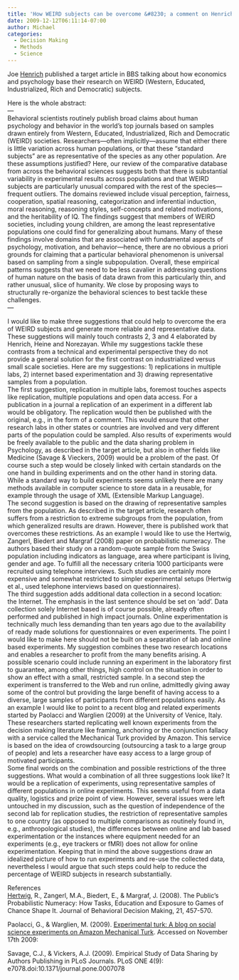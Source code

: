 ```yaml
---
title: 'How WEIRD subjects can be overcome &#8230; a comment on Henrich et al.'
date: 2009-12-12T06:11:14-07:00
author: Michael
categories:
  - Decision Making
  - Methods
  - Science
---
```

Joe [Henrich](http://www.psych.ubc.ca/~henrich/home.html) published a target article in BBS talking about how economics and psychology base their research on WEIRD (Western, Educated, Industrialized, Rich and Democratic) subjects. 

Here is the whole abstract:  
&#8212;  
Behavioral scientists routinely publish broad claims about human psychology and behavior in the world’s top journals based on samples drawn entirely from Western, Educated, Industrialized, Rich and Democratic (WEIRD) societies. Researchers—often implicitly—assume that either there is little variation across human populations, or that these “standard subjects” are as representative of the species as any other population. Are these assumptions justified? Here, our review of the comparative database from across the behavioral sciences suggests both that there is substantial variability in experimental results across populations and that WEIRD subjects are particularly unusual compared with the rest of the species—frequent outliers. The domains reviewed include visual perception, fairness, cooperation, spatial reasoning, categorization and inferential induction, moral reasoning, reasoning styles, self-concepts and related motivations, and the heritability of IQ. The findings suggest that members of WEIRD societies, including young children, are among the least representative populations one could find for generalizing about humans. Many of these findings involve domains that are associated with fundamental aspects of psychology, motivation, and behavior—hence, there are no obvious a priori grounds for claiming that a particular behavioral phenomenon is universal based on sampling from a single subpopulation. Overall, these empirical patterns suggests that we need to be less cavalier in addressing questions of human nature on the basis of data drawn from this particularly thin, and rather unusual, slice of humanity. We close by proposing ways to structurally re-organize the behavioral sciences to best tackle these challenges.  
&#8212;

I would like to make three suggestions that could help to overcome the era of WEIRD subjects and generate more reliable and representative data. These suggestions will mainly touch contrasts 2, 3 and 4 elaborated by Henrich, Heine and Norezayan. While my suggestions tackle these contrasts from a technical and experimental perspective they do not provide a general solution for the first contrast on industrialized versus small scale societies. Here are my suggestions: 1) replications in multiple labs, 2) internet based experimentation and 3) drawing representative samples from a population.  
The first suggestion, replication in multiple labs, foremost touches aspects like replication, multiple populations and open data access. For a publication in a journal a replication of an experiment in a different lab would be obligatory. The replication would then be published with the original, e.g., in the form of a comment. This would ensure that other research labs in other states or countries are involved and very different parts of the population could be sampled. Also results of experiments would be freely available to the public and the data sharing problem in Psychology, as described in the target article, but also in other fields like Medicine (Savage & Vieckers, 2009) would be a problem of the past. Of course such a step would be closely linked with certain standards on the one hand in building experiments and on the other hand in storing data. While a standard way to build experiments seems unlikely there are many methods available in computer science to store data in a reusable, for example through the usage of XML (Extensible Markup Language).  
The second suggestion is based on the drawing of representative samples from the population. As described in the target article, research often suffers from a restriction to extreme subgroups from the population, from which generalized results are drawn. However, there is published work that overcomes these restrictions. As an example I would like to use the Hertwig, Zangerl, Biedert and Margraf (2008) paper on probabilistic numeracy. The authors based their study on a random-quote sample from the Swiss population including indicators as language, area where participant is living, gender and age. To fulfill all the necessary criteria 1000 participants were recruited using telephone interviews. Such studies are certainly more expensive and somewhat restricted to simpler experimental setups (Hertwig et al., used telephone interviews based on questionnaires).  
The third suggestion adds additional data collection in a second location: the Internet. The emphasis in the last sentence should be set on ‘add’. Data collection solely Internet based is of course possible, already often performed and published in high impact journals. Online experimentation is technically much less demanding than ten years ago due to the availability of ready made solutions for questionnaires or even experiments. The point I would like to make here should not be built on a separation of lab and online based experiments. My suggestion combines these two research locations and enables a researcher to profit from the many benefits arising. A possible scenario could include running an experiment in the laboratory first to guarantee, among other things, high control on the situation in order to show an effect with a small, restricted sample. In a second step the experiment is transferred to the Web and run online, admittedly giving away some of the control but providing the large benefit of having access to a diverse, large samples of participants from different populations easily. As an example I would like to point to a recent blog and related experiments started by Paolacci and Warglien (2009) at the University of Venice, Italy. These researchers started replicating well known experiments from the decision making literature like framing, anchoring or the conjunction fallacy with a service called the Mechanical Turk provided by Amazon. This service is based on the idea of crowdsourcing (outsourcing a task to a large group of people) and lets a researcher have easy access to a large group of motivated participants.  
Some final words on the combination and possible restrictions of the three suggestions. What would a combination of all three suggestions look like? It would be a replication of experiments, using representative samples of different populations in online experiments. This seems useful from a data quality, logistics and prize point of view. However, several issues were left untouched in my discussion, such as the question of independence of the second lab for replication studies, the restriction of representative samples to one country (as opposed to multiple comparisons as routinely found in, e.g., anthropological studies), the differences between online and lab based experimentation or the instances where equipment needed for an experiments (e.g., eye trackers or fMRI) does not allow for online experimentation. Keeping that in mind the above suggestions draw an idealized picture of how to run experiments and re-use the collected data, nevertheless I would argue that such steps could help to reduce the percentage of WEIRD subjects in research substantially.

References  
[Hertwig](http://www.psycho.unibas.ch/index_html?content=person&detail=cv&abteilung=Angewandte&person=Hertwig), R., Zangerl, M.A., Biedert, E., & Margraf, J. (2008). The Public’s Probabilistic Numeracy: How Tasks, Education and Exposure to Games of Chance Shape It. Journal of Behavioral Decision Making, 21, 457-570.

Paolacci, G., & Warglien, M. (2009). [Experimental turk: A blog on social science experiments on Amazon Mechanical Turk](http://experimentalturk.wordpress.com/). Accessed on November 17th 2009: 

Savage, C.J., & Vickers, A.J. (2009). Empirical Study of Data Sharing by Authors Publishing in PLoS Journals. PLoS ONE 4(9): e7078.doi:10.1371/journal.pone.0007078